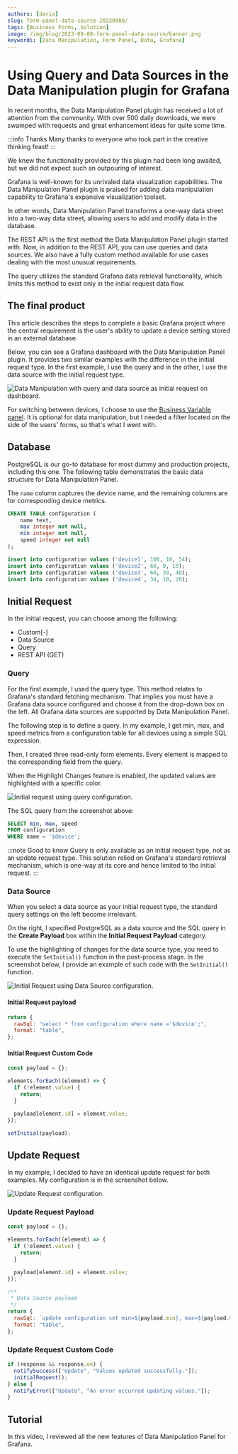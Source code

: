```yaml
---
authors: [daria]
slug: form-panel-data-source-20230908/
tags: [Business Forms, Solution]
image: /img/blog/2023-09-08-form-panel-data-source/banner.png
keywords: [Data Manipulation, Form Panel, Data, Grafana]
---
```



# Using Query and Data Sources in the Data Manipulation plugin for Grafana

In recent months, the Data Manipulation Panel plugin has received a lot of attention from the community. With over 500 daily downloads, we were swamped with requests and great enhancement ideas for quite some time.

:::info Thanks
Many thanks to everyone who took part in the creative thinking feast!
:::

We knew the functionality provided by this plugin had been long awaited, but we did not expect such an outpouring of interest.

Grafana is well-known for its unrivaled data visualization capabilities. The Data Manipulation Panel plugin is praised for adding data manipulation capability to Grafana's expansive visualization toolset.

In other words, Data Manipulation Panel transforms a one-way data street into a two-way data street, allowing users to add and modify data in the database.

The REST API is the first method the Data Manipulation Panel plugin started with. Now, in addition to the REST API, you can use queries and data sources. We also have a fully custom method available for use cases dealing with the most unusual requirements.

The query utilizes the standard Grafana data retrieval functionality, which limits this method to exist only in the initial request data flow.

## The final product

This article describes the steps to complete a basic Grafana project where the central requirement is the user's ability to update a device setting stored in an external database.

Below, you can see a Grafana dashboard with the Data Manipulation Panel plugin. It provides two similar examples with the difference in the initial request type. In the first example, I use the query and in the other, I use the data source with the initial request type.

<Image
  title="Data Manipulation with query and data source as initial request on dashboard."
  src="/img/blog/2023-09-08-form-panel-data-source/dashboard.png"
/>

For switching between devices, I choose to use the [Business Variable panel](/plugins/business-variable/). It is optional for data manipulation, but I needed a filter located on the side of the users' forms, so that's what I went with.

## Database

PostgreSQL is our go-to database for most dummy and production projects, including this one. The following table demonstrates the basic data structure for Data Manipulation Panel.

The `name` column captures the device name, and the remaining columns are for corresponding device metrics.

```sql
CREATE TABLE configuration (
    name text,
    max integer not null,
    min integer not null,
    speed integer not null
);

insert into configuration values ('device1', 100, 10, 54);
insert into configuration values ('device2', 60, 0, 10);
insert into configuration values ('device3', 60, 30, 40);
insert into configuration values ('device4', 34, 10, 20);
```

## Initial Request

In the initial request, you can choose among the following:

- Custom[-]
- Data Source
- Query
- REST API (GET)

### Query

For the first example, I used the query type. This method relates to Grafana's standard fetching mechanism. That implies you must have a Grafana data source configured and choose it from the drop-down box on the left. All Grafana data sources are supported by Data Manipulation Panel.

The following step is to define a query. In my example, I get min, max, and speed metrics from a configuration table for all devices using a simple SQL expression.

Then, I created three read-only form elements. Every element is mapped to the corresponding field from the query.

When the Highlight Changes feature is enabled, the updated values are highlighted with a specific color.

<Image
  title="Initial request using query configuration."
  src="/img/blog/2023-09-08-form-panel-data-source/init-query.png"
/>

The SQL query from the screenshot above:

```sql
SELECT min, max, speed
FROM configuration
WHERE name = '$device';
```

:::note Good to know
Query is only available as an initial request type, not as an update request type. This solution relied on Grafana's standard retrieval mechanism, which is one-way at its core and hence limited to the initial request.
:::

### Data Source

When you select a data source as your initial request type, the standard query settings on the left become irrelevant.

On the right, I specified PostgreSQL as a data source and the SQL query in the **Create Payload** box within the **Initial Request Payload** category.

To use the highlighting of changes for the data source type, you need to execute the `SetInitial()` function in the post-process stage. In the screenshot below, I provide an example of such code with the `SetInitial()` function.

<Image
  title="Initial Request using Data Source configuration."
  src="/img/blog/2023-09-08-form-panel-data-source/init-ds.png"
/>

#### Initial Request payload

```js
return {
  rawSql: "select * from configuration where name ='$device';",
  format: "table",
};
```

#### Initial Request Custom Code

```js
const payload = {};

elements.forEach((element) => {
  if (!element.value) {
    return;
  }

  payload[element.id] = element.value;
});

setInitial(payload);
```

## Update Request

In my example, I decided to have an identical update request for both examples. My configuration is in the screenshot below.

<Image
  title="Update Request configuration."
  src="/img/blog/2023-09-08-form-panel-data-source/update.png"
/>

### Update Request Payload

```js
const payload = {};

elements.forEach((element) => {
  if (!element.value) {
    return;
  }

  payload[element.id] = element.value;
});

/**
 * Data Source payload
 */
return {
  rawSql: `update configuration set min=${payload.min}, max=${payload.max}, speed=${payload.speed} where name='$device'`,
  format: "table",
};
```

### Update Request Custom Code

```js
if (response && response.ok) {
  notifySuccess(["Update", "Values updated successfully."]);
  initialRequest();
} else {
  notifyError(["Update", "An error occurred updating values."]);
}
```

## Tutorial

In this video, I reviewed all the new features of Data Manipulation Panel for Grafana.

<Youtube
  id="hVy9NfFiI5U"
  title="Use REST API, data Source, and queries to manipulate your data."
/>

<Feedback />
